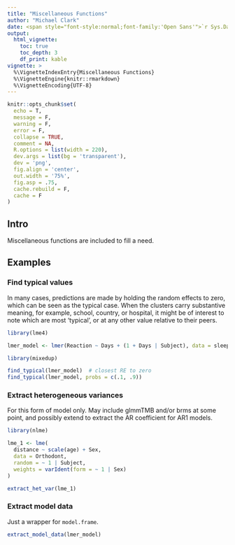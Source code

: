 ```yaml
---
title: "Miscellaneous Functions"
author: "Michael Clark"
date: <span style="font-style:normal;font-family:'Open Sans'">`r Sys.Date()`</span>
output:
  html_vignette:
    toc: true
    toc_depth: 3
    df_print: kable
vignette: >
  %\VignetteIndexEntry{Miscellaneous Functions}
  %\VignetteEngine{knitr::rmarkdown}
  %\VignetteEncoding{UTF-8}
---
```


```r
knitr::opts_chunk$set(
  echo = T,
  message = F,
  warning = F,
  error = F,
  collapse = TRUE,
  comment = NA,
  R.options = list(width = 220),
  dev.args = list(bg = 'transparent'),
  dev = 'png',
  fig.align = 'center',
  out.width = '75%',
  fig.asp = .75,
  cache.rebuild = F,
  cache = F
)                                                    
```




## Intro

Miscellaneous functions are included to fill a need.

## Examples


### Find typical values

In many cases, predictions are made by holding the random effects to zero, which can be seen as the typical case. When the clusters carry substantive meaning, for example, school, country, or hospital, it might be of interest to note which are most 'typical', or at any other value relative to their peers.

```r
library(lme4)

lmer_model <- lmer(Reaction ~ Days + (1 + Days | Subject), data = sleepstudy)

library(mixedup)

find_typical(lmer_model)  # closest RE to zero
find_typical(lmer_model, probs = c(.1, .9))
```


### Extract heterogeneous variances

For this form of model only.  May include glmmTMB and/or brms at some point, and possibly extend to extract the AR coefficient for AR1 models.

```r
library(nlme)

lme_1 <- lme(
  distance ~ scale(age) + Sex,
  data = Orthodont,
  random = ~ 1 | Subject,
  weights = varIdent(form = ~ 1 | Sex)
)

extract_het_var(lme_1)
```

### Extract model data

Just a wrapper for `model.frame`.

```r
extract_model_data(lmer_model)
```

